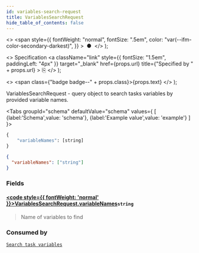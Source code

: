 ```yaml
---
id: variables-search-request
title: VariablesSearchRequest
hide_table_of_contents: false
---
```



  <>
    <span
      style={{
        fontWeight: "normal",
        fontSize: ".5em",
        color: "var(--ifm-color-secondary-darkest)",
      }}
    >
      &nbsp;●&nbsp;
    </span>
  </>
);

  <>
    Specification
    <a
      className="link"
      style={{ fontSize: "1.5em", paddingLeft: "4px" }}
      target="_blank"
      href={props.url}
      title={"Specified by " + props.url}
    >
      ⎘
    </a>
  </>
);

  <>
    <span class={"badge badge--" + props.class}>{props.text}</span>
  </>
);

VariablesSearchRequest - query object to search tasks variables by provided variable names.

<Tabs groupId="schema" defaultValue="schema" values={
[
{label:'Schema',value: 'schema'},
{label:'Example value',value: 'example'}
]
}>
<TabItem value='schema'>

```graphql
{
    "variableNames": [string]
}
```

</TabItem>

<TabItem value='example'>

```json
{
  "variableNames": ["string"]
}
```

</TabItem>
</Tabs>

### Fields

#### [<code style={{ fontWeight: 'normal' }}>VariablesSearchRequest.<b>variableNames</b></code>](#)<Bullet />`string` <Badge class="secondary" text="list"/>

> Name of variables to find

### Consumed by

[`Search task variables`](../../controllers/tasklist-api-rest-task-controller.md#search-task-variables) <Badge class="secondary" text="POST"/>
